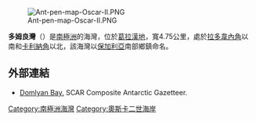 [[Image:Ant-pen-map-Oscar-II.PNG|thumb]]

'''多姆良灣'''（{{lang-bg|залив Домлян}}）是[[南極洲|南極洲]]的海灣，位於[[葛拉漢地|葛拉漢地]]，寬4.75公里，處於[[拉多韋內角|拉多韋內角]]以南和[[卡利納角|卡利納角]]以北，該海灣以[[保加利亞|保加利亞]]南部鄉鎮命名。

{{coord|65|27|10|S|62|09|00|W|display=title}}

==外部連結==
* [https://data.aad.gov.au/aadc/gaz/scar/display_name.cfm?gaz_id=137597 Domlyan Bay.]{{Wayback|url=https://data.aad.gov.au/aadc/gaz/scar/display_name.cfm?gaz_id=137597 |date=20131004214011 }} SCAR Composite Antarctic Gazetteer.

{{DEFAULTSORT:Domlyan Bay}}
[[Category:南極洲海灣|Category:南極洲海灣]]
[[Category:奧斯卡二世海岸|Category:奧斯卡二世海岸]]


{{OscarIICoast-geo-stub}}
